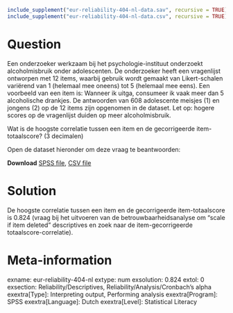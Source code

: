 ```r
include_supplement("eur-reliability-404-nl-data.sav", recursive = TRUE)
include_supplement("eur-reliability-404-nl-data.csv", recursive = TRUE)
```

Question
========
Een onderzoeker werkzaam bij het psychologie-instituut onderzoekt alcoholmisbruik onder adolescenten. De onderzoeker heeft een vragenlijst ontworpen met 12 items, waarbij gebruik wordt gemaakt van Likert-schalen variërend van 1 (helemaal mee oneens) tot 5 (helemaal mee eens). Een voorbeeld van een item is: Wanneer ik uitga, consumeer ik vaak meer dan 5 alcoholische drankjes. De antwoorden van 608 adolescente meisjes (1) en jongens (2) op de 12 items zijn opgenomen in de dataset. Let op: hogere scores op de vragenlijst duiden op meer alcoholmisbruik.

Wat is de hoogste correlatie tussen een item en de gecorrigeerde item-totaalscore? (3 decimalen)

Open de dataset hieronder om deze vraag te beantwoorden:

**Download** [SPSS file](eur-reliability-404-nl-data.sav), [CSV file](eur-reliability-404-nl-data.csv)


Solution
========
De hoogste correlatie tussen een item en de gecorrigeerde item-totaalscore is 0.824 (vraag bij het uitvoeren van de betrouwbaarheidsanalyse om "scale if item deleted" descriptives en zoek naar de item-gecorrigeerde totaalscore-correlatie).

Meta-information
================
exname: eur-reliability-404-nl
extype: num
exsolution: 0.824
extol: 0
exsection: Reliability/Descriptives, Reliability/Analysis/Cronbach's alpha
exextra[Type]: Interpreting output, Performing analysis
exextra[Program]: SPSS
exextra[Language]: Dutch
exextra[Level]: Statistical Literacy
